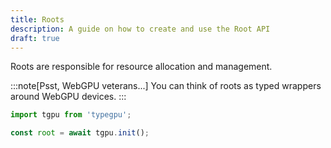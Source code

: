 ```yaml
---
title: Roots
description: A guide on how to create and use the Root API
draft: true
---
```


Roots are responsible for resource allocation and management.

:::note[Psst, WebGPU veterans...]
You can think of roots as typed wrappers around WebGPU devices.
:::

```ts
import tgpu from 'typegpu';

const root = await tgpu.init();
```